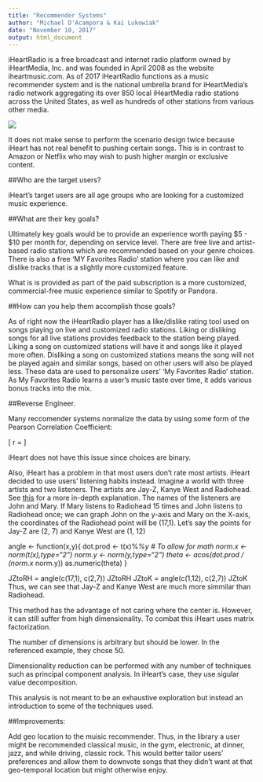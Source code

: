 ---
title: "Recommender Systems"
author: "Michael D'Acampora & Kai Lukowiak"
date: "November 10, 2017"
output: html_document
---


iHeartRadio is a free broadcast and internet radio platform owned by iHeartMedia, Inc. and was founded in April 2008 as the website iheartmusic.com. As of 2017 iHeartRadio functions as a music recommender system and is the national umbrella brand for iHeartMedia's radio network aggregating its over 850 local iHeartMedia radio stations across the United States, as well as hundreds of other stations from various other media.


![](ScenarioDesign.png)



It does not make sense to perform the scenario design twice because iHeart has not real benefit to pushing certain songs. This is in contrast to Amazon or Netflix who may wish to push higher margin or exclusive content.

##Who are the target users? 

iHeart's target users are all age groups who are looking for a customized music experience.

##What are their key goals? 

Ultimately key goals would be to provide an experience worth paying $5 - $10 per month for, depending on service level. There are free live and artist-based radio stations which are recommended based on your genre choices. There is also a free 'MY Favorites Radio' station where you can like and dislike tracks that is a slightly more customized feature.

What is is provided as part of the paid subscription is a more customized, commercial-free music experience similar to Spotify or Pandora.

##How can you help them accomplish those goals? 

As of right now the iHeartRadio player has a like/dislike rating tool used on songs playing on live and customized radio stations. Liking or disliking songs for all live stations provides feedback to the station being played. Liking a song on customized stations will have it and songs like it played more often. Disliking a song on customized stations means the song will not be played again and similar songs, based on other users will also be played less. These data are used to personalize users' 'My Favorites Radio' station. As My Favorites Radio learns a user's music taste over time, it adds various bonus tracks into the mix.

##Reverse Engineer.

Many reccomender systems normalize the data by using some form of the Pearson Correlation Coefficient:

[ r = \frac{\Sigma_{i=1}^n (x_i - \bar{x})(y_i-\bar{y})}{\sqrt{\Sigma_{i=1}^n(x_i-\bar{x})\sqrt{\Sigma_{i=1}^n(y_i-\bar{y})}}} ]

iHeart does not have this issue since choices are binary.

Also, iHeart has a problem in that most users don't rate most artists. iHeart decided to use users' listening habits instead. Imagine a world with three artists and two listeners. The artists are Jay-Z, Kanye West and Radiohead. See <a href="http://www.benfrederickson.com/distance-metrics/" target="_blank">this</a> for a more in-depth explanation. The names of the listeners are John and Mary. If Mary listens to Radiohead 15 times and John listens to Radiohead once; we can graph John on the y-axis and Mary on the X-axis, the coordinates of the Radiohead point will be (17,1). Let's say the points for Jay-Z are (2, 7) and Kanye West are (1, 12)

angle <- function(x,y){
  dot.prod <- t(x)%*%y # To allow for math 
  norm.x <- norm(t(x),type="2")
  norm.y <- norm(y,type="2")
  theta <- acos(dot.prod / (norm.x * norm.y))
  as.numeric(theta)
}

JZtoRH = angle(c(17,1), c(2,7))
JZtoRH
JZtoK = angle(c(1,12), c(2,7))
JZtoK
Thus, we can see that Jay-Z and Kanye West are much more simmilar than Radiohead.

This method has the advantage of not caring where the center is. However, it can still suffer from high dimensionality. To combat this iHeart uses matrix factorization.

The number of dimensions is arbitrary but should be lower. In the referenced example, they chose 50.

Dimensionality reduction can be performed with any number of techniques such as principal component analysis. In iHeart's case, they use sigular value decomposition.

This analysis is not meant to be an exhaustive exploration but instead an introduction to some of the techniques used.

##Improvements:

Add geo location to the muisic recommender. Thus, in the library a user might be recommended classical music, in the gym, electronic, at dinner, jazz, and while driving, classic rock. This would better tailor users' preferences and allow them to downvote songs that they didn't want at that geo-temporal location but might otherwise enjoy.
